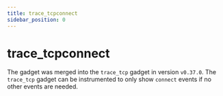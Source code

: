 ```yaml
---
title: trace_tcpconnect
sidebar_position: 0
---
```



# trace_tcpconnect

The gadget was merged into the `trace_tcp` gadget in version `v0.37.0`.
The `trace_tcp` gadget can be instrumented to only show `connect` events if no other events are needed.
